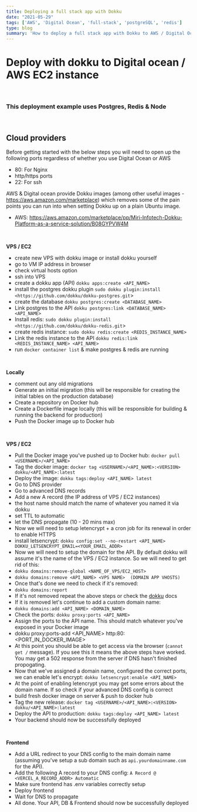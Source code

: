 ```yaml
---
title: Deploying a full stack app with Dokku 
date: "2021-05-29"
tags: ['AWS', 'Digital Ocean', 'full-stack', 'postgreSQL', 'redis']
type: blog
summary: 'How to deploy a full stack app with Dokku to AWS / Digital Ocean. Cost effective deployment for Node, PostgresQL & Redis'
---
```




# Deploy with dokku to Digital ocean / AWS EC2 instance 

<br /> 

### This deployment example uses Postgres, Redis & Node 


<br /> 


## Cloud providers

Before getting started with the below steps you will need to open up the following ports regardless of whether you use Digital Ocean or AWS

- 80: For Nginx 
- http/https ports
- 22: For ssh 

AWS & Digital ocean provide Dokku images (among other useful images - https://aws.amazon.com/marketplace) which removes some of the pain points you can run into when setting Dokku up on a plain Ubuntu image. 

* AWS: https://aws.amazon.com/marketplace/pp/Miri-Infotech-Dokku-Platform-as-a-service-solution/B08GYPVW4M 
 

<br />

**VPS / EC2**
- create new VPS with dokku image or install dokku yourself 
- go to VM IP address in browser
- check virtual hosts option
- ssh into VPS
- create a dokku app (API) `dokku apps:create <API_NAME>`
- install the postgres dokku plugin `sudo dokku plugin:install <https://github.com/dokku/dokku-postgres.git`>
- create the database `dokku postgres:create <DATABASE_NAME>`
- Link postgres to the API `dokku postgres:link <DATABASE_NAME> <API_NAME>`
- Install redis: `sudo dokku plugin:install <https://github.com/dokku/dokku-redis.git`>
- create redis instance: `sudo dokku redis:create <REDIS_INSTANCE_NAME>`
- Link the redis instance to the API `dokku redis:link <REDIS_INSTANCE_NAME> <API_NAME>`
- run `docker container list` & make postgres & redis are running

<br />

**Locally** 
* comment out any old migrations 
* Generate an initial migration (this will be responsible for creating the initial tables on the production database)  
* Create a repository on Docker hub 
* Create a Dockerfile image locally (this will be responsible for building & running the backend for production)
* Push the Docker image up to Docker hub

<br />

**VPS / EC2** 
* Pull the Docker image you've pushed up to Docker hub: `docker pull <USERNAME>/<API_NAME>`
* Tag the docker image: `docker tag <USERNAME>/<API_NAME>:<VERSION> dokku/<API_NAME>:latest`
* Deploy the image: `dokku tags:deploy <API_NAME> latest`
* Go to DNS provider
* Go to advanced DNS records 
* Add a new A record (the IP address of VPS / EC2 instances)
* the host name should match the name of whatever you named it via dokku 
* set TTL to automatic 
* let the DNS propagate (10 - 20 mins max)
* Now we will need to setup letencrypt + a cron job for its renewal in order to enable HTTPS
* install letsencrypt: `dokku config:set --no-restart <API_NAME> DOKKU_LETSENCRYPT_EMAIL=<YOUR_EMAIL_ADDR>`
* Now we will need to setup the domain for the API. By default dokku will assume it's the name of the VPS / EC2 instance. So we will need to get rid of this: 
* `dokku domains:remove-global <NAME_OF_VPS/EC2_HOST>`
* `dokku domains:remove <API_NAME> <VPS NAME>  (DOMAIN APP VHOSTS)`
* Once that's done we need to check if it's removed: 
* `dokku domains:report`
* If it's not removed repeat the above steps or check the <a href="https://dokku.com/docs/getting-started/installation/">dokku</a> docs 
* If it is removed let's continue to add a custom domain name:
* `dokku domains:add <API_NAME> <DOMAIN_NAME>`
* Check the ports: `dokku proxy:ports <API_NAME>`
* Assign the ports to the API name. This should match whatever you've exposed in your Docker image
* dokku proxy:ports-add <API_NAME> http:80:<PORT_IN_DOCKER_IMAGE>
* At this point you should be able to get access via the browser (`cannot get /` message). If you see this it means the above steps have worked. You may get a 502 response from the server if DNS hasn't finished propogating.
* Now that we've assigned a domain name, configured the correct ports, we can enable let's encrypt:  `dokku letsencrypt:enable <API_NAME>`
* At the point of enabling letencrypt you may get some errors about the domain name. If so check if your advanced DNS config is correct
* build fresh docker image on server & push to docker hub
* Tag the new release: `docker tag <USERNAME>/<API_NAME>:<VERSION> dokku/<API_NAME>:latest`
* Deploy the API to production: `dokku tags:deploy <API_NAME> latest`
* Your backend should now be successfully deployed

<br />

**Frontend**
* Add a URL redirect to your DNS config to the main domain name (assuming you've setup a sub domain such as `api.yourdomainname.com` for the API).
* Add the following A record to your DNS config: `A Record @ <VERCEL_A_RECORD_ADDR> Automatic`
* Make sure frontend has .env variables correctly setup 
* Deploy frontend 
* Wait for DNS to propagate 
* All done. Your API, DB & Frontend should now be successfully deployed